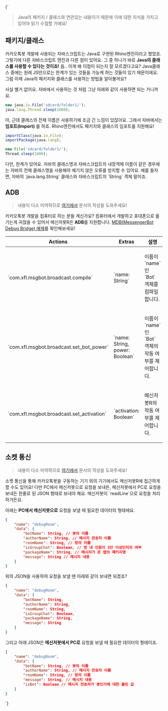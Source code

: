 
<Markdown>
{`
<section>

<blockquote class="info">

Java의 패키지 / 클래스와 연관있는 내용이기 때문에 이에 대한 지식을 가지고 있어야 읽기 수월할 거예요!

</blockquote>

</section>
<section>

## 패키지/클래스

카카오톡봇 개발에 사용되는 자바스크립트는 Java로 구현된 Rhino엔진이라고 했었죠. 그렇기에 다른 자바스크립트 엔진과 다른 점이 있어요. 그 중 하나가 바로 **Java의 클래스를 사용할 수 있다는 것이죠!**
음.. 이게 왜 이점이 되는지 잘 모르겠다고요? Java클래스 중에는 원래 JS만으로는 한계가 있는 것들을 가능케 하는 것들이 있기 때문이에요. 그럼 이제 Java의 패키지와 클래스를 사용하는 방법을 알아볼까요?


사실 별거 없어요. 자바에서 사용하는 것 처럼 그냥 아래와 같이 사용하면 되는 거니까요.


~~~js
new java.io.File('sdcard/folder1/');
java.lang.Thread.sleep(1000);
~~~


아, 근데 클래스의 전체 이름은 사용하기에 조금 긴 느낌이 있잖아요. 그래서 자바에서는 **임포트(Import)** 를 하죠. Rhino엔진에서도 패키지와 클래스의 임포트를 지원해요!

~~~js
importClass(java.io.File);
importPackage(java.lang);

new File('sdcard/folder1/');
Thread.sleep(1000);
~~~

다만, 한계가 있어요. 자바의 클래스명과 자바스크립트의 내장객체 이름이 같은 경우에는 자바의 전체 클래스명을 사용해야 예기치 않은 오류를 방지할 수 있어요. 예를 들자면, 자바의 \`java.lang.String\` 클래스와 자바스크립트의 \`String\` 객체 말이죠.

</section>
<section>

## ADB

<blockquote class="info">

내용이 다소 미약하므로 <a href="https://github.com/nolbo/kbotdocs.dev/pulls" target="_blank">여기에서</a> 문서의 작성을 도와주세요!

</blockquote>

카카오톡봇 개발을 컴퓨터로 하는 분들 계신가요? 컴퓨터에서 개발하고 휴대폰으로 옮기는게 귀찮을 수 있어서 메신저봇R은 **ADB**를 지원합니다. [MDB(MessengerBot Debug Bridge) 예제](https://github.com/VioletXF/MessengerBotDebugBridge)를 확인해보세요!

<table>
<thead>
<tr>
<th>Actions</th>
<th>Extras</th>
<th>설명</th>
</tr>
</thead>
<tbody>
<tr>
<td>

\`com.xfl.msgbot.broadcast.compile\`

</td>
<td>

\`name: String\`

</td>
<td>

이름이 \`name\`인 \`Bot\` 객체를 컴파일합니다.

</td>
</tr>
<tr>
<td>

\`com.xfl.msgbot.broadcast.set_bot_power\`

</td>
<td>

\`name: String, power: Boolean\`

</td>
<td>

이름이 \`name\`인 \`Bot\` 객체의 작동 여부를 제어합니다.

</td>
</tr>
<tr>
<td>

\`com.xfl.msgbot.broadcast.set_activation\`

</td>
<td>

\`activation: Boolean\`

</td>
<td>

메신저봇R의 작동 여부를 제어합니다.

</td>
</tr>
</tbody>
</table>

</section>
<section>

## 소켓 통신

<blockquote class="info">

내용이 다소 미약하므로 <a href="https://github.com/nolbo/kbotdocs.dev/pulls" target="_blank">여기에서</a> 문서의 작성을 도와주세요!

</blockquote>

소켓 통신을 통해 카카오톡봇을 구동하는 기기 외의 기기에서도 메신저봇R에 접근하게 할 수도 있어요!
다만 PC에서 메신저봇으로 요청을 보내든, 메신저봇에서 PC로 요청을 보내든 한줄로 된 JSON 형태로 보내야 해요. 메신저봇이 \`readLine\`으로 요청을 처리하거든요.

아래는 **PC에서 메신저봇으로** 요청을 보낼 때 필요한 데이터의 형태에요.


~~~json
{
    "name": "debugRoom",
    "data": {
        "botName": String, // 봇의 이름
        "authorName": String, // 메시지 전송자 이름
        "roomName": String, // 방의 이름
        "isGroupChat": Boolean, // 방 내 인원이 3인 이상인지의 여부
        "packageName": String, // 메시지가 온 앱의 패키지명
        "message": String // 메시지 내용
    }
}
~~~


위의 JSON을 사용하여 요청을 보낼 땐 아래와 같이 보내면 되겠죠?

~~~json
{
    "name": "debugRoom",
    "data": {
        "botName": String,
        "authorName": String,
        "roomName": String,
        "isGroupChat": Boolean,
        "packageName": String,
        "message": String
    }
}
~~~

그리고 아래 JSON은 **메신저봇에서 PC로** 요청을 보낼 때 필요한 데이터의 형태이죠.

~~~json
{
    "name": "debugRoom",
    "data": {
        "botName": String, // 봇의 이름
        "authorName": String, // 메시지 전송자 이름
        "roomName": String, // 방의 이름
        "message": String, // 메시지 내용
        "isBot": Boolean // 메시지 전송자가 봇인가에 대한 불린 값
    }
}
~~~

</section>
`}
</Markdown>